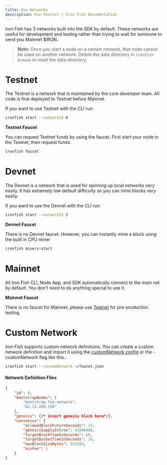 ```yaml
---
title: Use Networks
description: Use Testnet | Iron Fish Documentation
---
```


Iron Fish has 3 networks built into the SDK by default. These networks are useful for development and testing rather than trying to wait for someone to send you Mainnet $IRON.

> **Note:** Once you start a node on a certain network, that node cannot be used on another network. Delete the data directory in `ironfish browse` to reset the data directory.

# Testnet

The Testnet is a network that is maintained by the core developer team. All code is first deployed to Testnet before Mainnet.

If you want to use Testnet with the CLI run:

```sh
ironfish start --networkId 0
```

**Testnet Faucet**

You can request Testnet funds by using the faucet. First start your node in the Testnet, then request funds.

```sh
ironfish faucet
```

# Devnet

The Devnet is a network that is used for spinning up local networks very easily. It has extremely low default difficulty so you can mine blocks very easily.

If you want to use the Devnet with the CLI run:

```sh
ironfish start --networkId 2
```

**Devnet Faucet**

There is no Devnet faucet. However, you can instantly mine a block using the built in CPU miner

```sh
ironfish miners:start
```

# Mainnet

All Iron Fish CLI, Node App, and SDK automatically connect to the main net by default. You don't need to do anything special to use it.

**Mainnet Faucet**

There is no faucet for Mainnet, please use [Testnet](#testnet-0) for pre-production testing.

# Custom Network

Iron Fish supports custom network definitions. You can create a custom network definition and import it using the [customNetwork config](/use/get-started/node-configuration) or the -customNetwork flag like this...

```sh
ironfish start --customNetwork ~/foonet.json
```


#### Network Definition Files

```json
{
    "id": 0,
    "bootstrapNodes": [
        "bootstrap.foo.network",
        "62.11.269.158"
    ],
    "genesis": {/* insert genesis block here*/},
    "consensus": {
        "allowedBlockFutureSeconds": 15,
        "genesisSupplyInIron": 42000000,
        "targetBlockTimeInSeconds": 60,
        "targetBucketTimeInSeconds": 10,
        "maxBlockSizeBytes": 524288,
        "minFee": 1
    }
}
```
